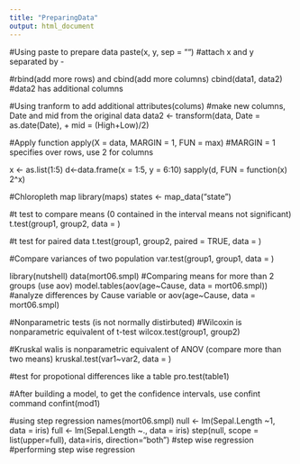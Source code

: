 ```yaml
---
title: "PreparingData"
output: html_document
---
```


#Using paste to prepare data
paste(x, y, sep = "") #attach x and y separated by -

#rbind(add more rows) and cbind(add more columns)
cbind(data1, data2) #data2 has additional columns

#Using tranform to add additional attributes(colums)
#make new columns, Date and mid from the original data
data2 <- transform(data, Date = as.date(Date), + mid = (High+Low)/2) 

#Apply function 
apply(X = data, MARGIN = 1, FUN = max) #MARGIN = 1 specifies over rows, use 2 for columns

x <- as.list(1:5)
d<-data.frame(x = 1:5, y = 6:10)
sapply(d, FUN = function(x) 2^x)

#Chloropleth map
library(maps)
states <- map_data("state")

#t test to compare means (0 contained in the interval means not significant)
t.test(group1, group2, data = )

#t test for paired data
t.test(group1, group2, paired = TRUE, data = )

#Compare variances of two population
var.test(group1, group1, data = )

library(nutshell)
data(mort06.smpl)
#Comparing means for more than 2 groups (use aov)
model.tables(aov(age~Cause, data = mort06.smpl)) #analyze differences by Cause variable
or 
aov(age~Cause, data = mort06.smpl)

#Nonparametric tests (is not normally distirbuted)
#Wilcoxin is nonparametric equivalent of t-test
wilcox.test(group1, group2)

#Kruskal walis is nonparametric equivalent of ANOV (compare more than two means)
kruskal.test(var1~var2, data = )

#test for propotional differences like a table
pro.test(table1)

#After building a model, to get the confidence intervals, use confint command
confint(mod1)

#using step regression
names(mort06.smpl)
null <- lm(Sepal.Length ~1, data = iris)
full <- lm(Sepal.Length ~., data = iris)
step(null, scope = list(upper=full), data=iris, direction="both") #step wise regression 
#performing step wise regression

